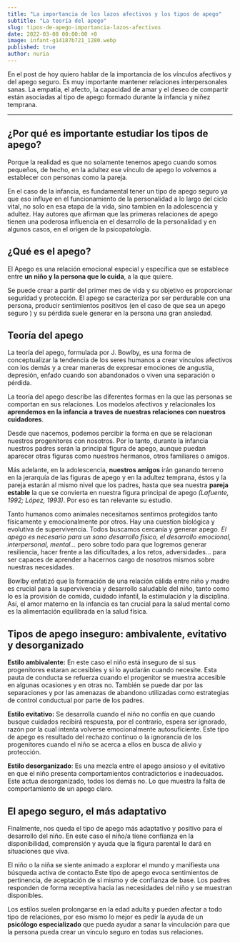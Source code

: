 ```yaml
---
title: "La importancia de los lazos afectivos y los tipos de apego"
subtitle: "La teoría del apego"
slug: tipos-de-apego-importancia-lazos-afectivos
date: 2022-03-08 00:00:00 +0
image: infant-g14187b721_1280.webp
published: true
author: nuria
---
```


En el post de hoy quiero hablar de la importancia de los vínculos afectivos y del apego seguro. Es muy importante mantener relaciones interpersonales sanas. La empatia, el afecto, la capacidad de amar y el deseo de compartir están asociadas al tipo de apego formado durante la infancia y niñez temprana.

---

## ¿Por qué es importante estudiar los tipos de apego?

Porque la realidad es que no solamente tenemos apego cuando somos pequeños, de hecho, en la adultez ese vínculo de apego lo volvemos a establecer con personas como la pareja.

En el caso de la infancia, es fundamental tener un tipo de apego seguro ya que eso influye en el funcionamiento de la personalidad a lo largo del ciclo vital, no solo en esa etapa de la vida, sino tambien en la adolescencia y adultez. Hay autores que afirman que las primeras relaciones de apego tienen una poderosa influencia en el desarrollo de la personalidad y en algunos casos, en el origen de la psicopatología.

## ¿Qué es el apego?

El Apego es una relación emocional especial y específica que se establece entre **un niño y la persona que lo cuida**, a la que quiere.

Se puede crear a partir del primer mes de vida y su objetivo es proporcionar seguridad y protección. El apego se caracteriza por ser perdurable con una persona, producir sentimientos positivos (en el caso de que sea un apego seguro ) y su pérdida suele generar en la persona una gran ansiedad.

## Teoría del apego

La teoría del apego, formulada por J. Bowlby, es una forma de conceptualizar la tendencia de los seres humanos a crear vínculos afectivos con los demás y a crear maneras de expresar emociones de angustia, depresión, enfado cuando son abandonados o viven una separación o pérdida.

La teoría del apego describe las diferentes formas en la que las personas se comportan en sus relaciones. Los modelos afectivos y relacionales los **aprendemos en la infancia a traves de nuestras relaciones con nuestros cuidadores**.

Desde que nacemos, podemos percibir la forma en que se relacionan nuestros progenitores con nosotros. Por lo tanto, durante la infancia nuestros padres serán la principal figura de apego, aunque puedan aparecer otras figuras como nuestros hermanos, otros familiares o amigos.

Más adelante, en la adolescencia, **nuestros amigos** irán ganando terreno en la jerarquía de las figuras de apego y en la adultez temprana, éstos y la pareja estarán al mismo nivel que los padres, hasta que sea nuestra **pareja estable** la que se convierta en nuestra figura principal de apego _(Lafuente, 1992; López, 1993)_. Por eso es tan relevante su estudio.

Tanto humanos como animales necesitamos sentirnos protegidos tanto físicamente y emocionalmente por otros. Hay una cuestion biológica y evolutiva de supervivencia. Todos buscamos cercanía y generar apego. _El apego es necesario para un sano desarrollo físico, el desarrollo emocional, interpersonal, mental…_ pero sobre todo para que logremos generar resiliencia, hacer frente a las dificultades, a los retos, adversidades… para ser capaces de aprender a hacernos cargo de nosotros mismos sobre nuestras necesidades.

Bowlby enfatizó que la formación de una relación cálida entre niño y madre es crucial para la supervivencia y desarrollo saludable del niño, tanto como lo es la provisión de comida, cuidado infantil, la estimulación y la disciplina. Así, el amor materno en la infancia es tan crucial para la salud mental como es la alimentación equilibrada en la salud física.

## Tipos de apego inseguro: ambivalente, evitativo y desorganizado

**Estilo ambivalente:** En este caso el niño está inseguro de si sus progenitores estaran accesibles y si lo ayudarán cuando necesite. Esta pauta de conducta se refuerza cuando el progenitor se muestra accesible en algunas ocasiones y en otras no. También se puede dar por las separaciones y por las amenazas de abandono utilizadas como estrategias de control conductual por parte de los padres.

**Estilo evitativo:** Se desarrolla cuando el niño no confía en que cuando busque cuidados recibirá respuesta, por el contrario, espera ser ignorado, razón por la cual intenta volverse emocionalmente autosuficiente. Este tipo de apego es resultado del rechazo continuo o la ignorancia de los progenitores cuando el niño se acerca a ellos en busca de alivio y protección.

**Estilo desorganizado**: Es una mezcla entre el apego ansioso y el evitativo en que el niño presenta comportamientos contradictorios e inadecuados. Este actua desorganizado, todos los demás no. Lo que muestra la falta de comportamiento de un apego claro.

## El apego seguro, el más adaptativo

Finalmente, nos queda el tipo de apego más adaptativo y positivo para el desarrollo del niño. En este caso el niño/a tiene confianza en la disponibilidad, comprensión y ayuda que la figura parental le dará en situaciones que viva.

El niño o la niña se siente animado a explorar el mundo y manifiesta una búsqueda activa de contacto.Este tipo de apego evoca sentimientos de pertinencia, de aceptación de sí mismo y de confianza de base. Los padres responden de forma receptiva hacia las necesidades del niño y se muestran disponibles.

Los estilos suelen prolongarse en la edad adulta y pueden afectar a todo tipo de relaciones, por eso mismo lo mejor es pedir la ayuda de un **psicólogo especializado** que pueda ayudar a sanar la vinculación para que la persona pueda crear un vínculo seguro en todas sus relaciones.
